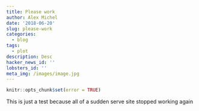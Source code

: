 ```yaml
---
title: Please work
author: Alex Michel
date: '2018-06-20'
slug: please-work
categories:
  - blog
tags:
  - plot
description: Desc
hacker_news_id: ''
lobsters_id: ''
meta_img: /images/image.jpg
---
```

```r
knitr::opts_chunk$set(error = TRUE)
```
This is just a test because all of a sudden serve site stopped working again 
